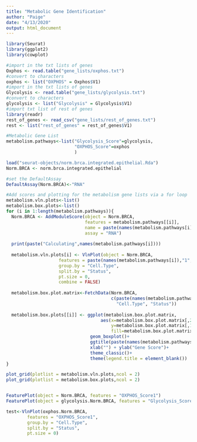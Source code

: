 ```yaml
---
title: "Metabolic Gene Identification"
author: "Paige"
date: "4/13/2020"
output: html_document
---
```


```r
library(Seurat)
library(ggplot2)
library(cowplot)
```

```r
#import in the txt lists of genes 
Oxphos <- read.table("gene_lists/oxphos.txt")
#convert to characters  
oxphos <- list("OXPHOS" = Oxphos$V1)
#import in the txt lists of genes 
Glycolysis <- read.table("gene_lists/glycolysis.txt")
#convert to characters  
glycolysis <- list("Glycolysis" = Glycolysis$V1)
#import txt list of rest of genes 
library(readr)
rest_of_genes <- read_csv("gene_lists/rest_of_genes.txt")
rest <- list("rest_of_genes" = rest_of_genes$V1)

#Metabolic Gene List
metabolism.pathways<-list("Glycolysis_Score"=glycolysis, 
                          "OXPHOS_Score"=oxphos
                          )
```

```r
load("seurat-objects/norm.brca.integrated.epithelial.Rda")
Norm.BRCA <- norm.brca.integrated.epithelial
```
```r
#set the DefaultAssay 
DefaultAssay(Norm.BRCA)<-"RNA"

#Add scores and plotting for the metabolism gene lists via a for loop
metabolism.vln.plots<-list()
metabolism.box.plots<-list()
for (i in 1:length(metabolism.pathways)){
  Norm.BRCA <- AddModuleScore(object = Norm.BRCA,
                              features = metabolism.pathways[[i]],
                              name = paste(names(metabolism.pathways[i])),
                              assay = "RNA")
  
  print(paste("Calculating",names(metabolism.pathways[i])))
  
  metabolism.vln.plots[i] <- VlnPlot(object = Norm.BRCA,
                    features = paste(names(metabolism.pathways[i]),"1",sep = ""),
                    group.by = "Cell.Type",
                    split.by = "Status",
                    pt.size = 0,
                    combine = FALSE)
  
  metabolism.box.plot.matrix<-FetchData(Norm.BRCA, 
                                        c(paste(names(metabolism.pathways[i]),"1",sep = ""),
                                          "Cell.Type", "Status"))
  
  metabolism.box.plots[[i]] <- ggplot(metabolism.box.plot.matrix,
                                    aes(x=metabolism.box.plot.matrix[,2],
                                        y=metabolism.box.plot.matrix[,1],
                                        fill=metabolism.box.plot.matrix[,3]))+
                                geom_boxplot()+
                                ggtitle(paste(names(metabolism.pathways[i])))+
                                xlab("") + ylab("Gene Score")+
                                theme_classic()+
                                theme(legend.title = element_blank())
}

plot_grid(plotlist = metabolism.vln.plots,ncol = 2)
plot_grid(plotlist = metabolism.box.plots,ncol = 2)


FeaturePlot(object = Norm.BRCA, features = "OXPHOS_Score1")
FeaturePlot(object = glycolysis.Norm.BRCA, features = "Glycolysis_Score1")

test<-VlnPlot(oxphos.Norm.BRCA, 
        features = "OXPHOS_Score1",
        group.by = "Cell.Type",
        split.by = "Status",
        pt.size = 0)

```
